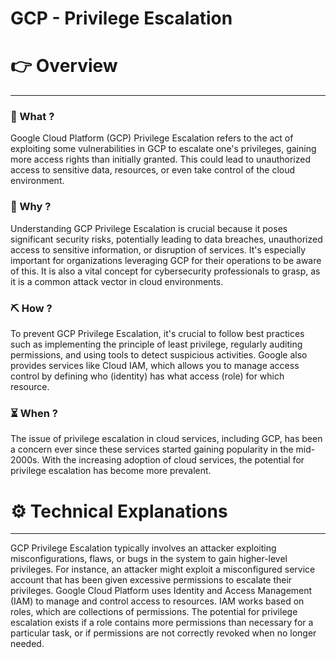# GCP - Privilege Escalation


# 👉 Overview

---

### 👀 What ?

Google Cloud Platform (GCP) Privilege Escalation refers to the act of exploiting some vulnerabilities in GCP to escalate one's privileges, gaining more access rights than initially granted. This could lead to unauthorized access to sensitive data, resources, or even take control of the cloud environment.


### 🧐 Why ?

Understanding GCP Privilege Escalation is crucial because it poses significant security risks, potentially leading to data breaches, unauthorized access to sensitive information, or disruption of services. It's especially important for organizations leveraging GCP for their operations to be aware of this. It is also a vital concept for cybersecurity professionals to grasp, as it is a common attack vector in cloud environments.


### ⛏️ How ?

To prevent GCP Privilege Escalation, it's crucial to follow best practices such as implementing the principle of least privilege, regularly auditing permissions, and using tools to detect suspicious activities. Google also provides services like Cloud IAM, which allows you to manage access control by defining who (identity) has what access (role) for which resource.


### ⏳ When ?

The issue of privilege escalation in cloud services, including GCP, has been a concern ever since these services started gaining popularity in the mid-2000s. With the increasing adoption of cloud services, the potential for privilege escalation has become more prevalent.


# ⚙️ Technical Explanations

---

GCP Privilege Escalation typically involves an attacker exploiting misconfigurations, flaws, or bugs in the system to gain higher-level privileges. For instance, an attacker might exploit a misconfigured service account that has been given excessive permissions to escalate their privileges. Google Cloud Platform uses Identity and Access Management (IAM) to manage and control access to resources. IAM works based on roles, which are collections of permissions. The potential for privilege escalation exists if a role contains more permissions than necessary for a particular task, or if permissions are not correctly revoked when no longer needed.
